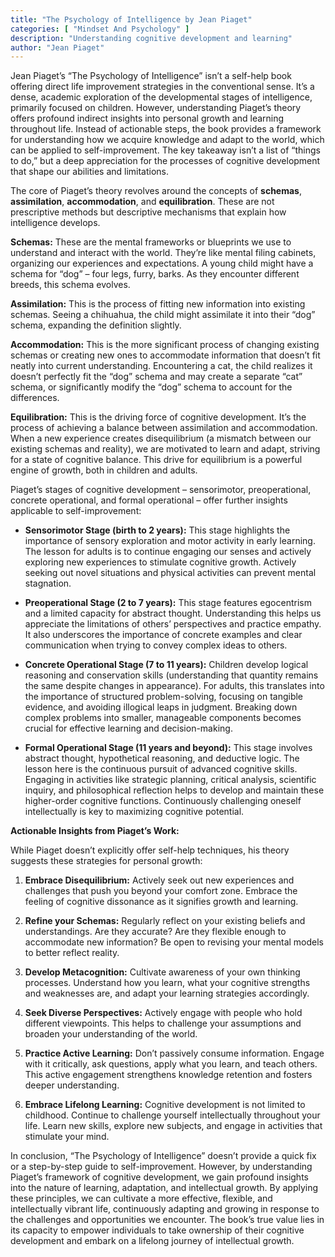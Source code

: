 ```yaml
---
title: "The Psychology of Intelligence by Jean Piaget"
categories: [ "Mindset And Psychology" ]
description: "Understanding cognitive development and learning"
author: "Jean Piaget"
---
```

Jean Piaget's "The Psychology of Intelligence" isn't a self-help book offering direct life improvement strategies in the conventional sense.  It's a dense, academic exploration of the developmental stages of intelligence, primarily focused on children.  However, understanding Piaget's theory offers profound indirect insights into personal growth and learning throughout life.  Instead of actionable steps, the book provides a framework for understanding how we acquire knowledge and adapt to the world, which can be applied to self-improvement.  The key takeaway isn't a list of "things to do," but a deep appreciation for the processes of cognitive development that shape our abilities and limitations.

The core of Piaget's theory revolves around the concepts of **schemas**, **assimilation**, **accommodation**, and **equilibration**.  These are not prescriptive methods but descriptive mechanisms that explain how intelligence develops.

**Schemas:** These are the mental frameworks or blueprints we use to understand and interact with the world. They're like mental filing cabinets, organizing our experiences and expectations.  A young child might have a schema for "dog" – four legs, furry, barks.  As they encounter different breeds, this schema evolves.

**Assimilation:** This is the process of fitting new information into existing schemas. Seeing a chihuahua, the child might assimilate it into their "dog" schema, expanding the definition slightly.

**Accommodation:**  This is the more significant process of changing existing schemas or creating new ones to accommodate information that doesn't fit neatly into current understanding.  Encountering a cat, the child realizes it doesn't perfectly fit the "dog" schema and may create a separate "cat" schema, or significantly modify the "dog" schema to account for the differences.

**Equilibration:** This is the driving force of cognitive development. It's the process of achieving a balance between assimilation and accommodation.  When a new experience creates disequilibrium (a mismatch between our existing schemas and reality), we are motivated to learn and adapt, striving for a state of cognitive balance. This drive for equilibrium is a powerful engine of growth, both in children and adults.


Piaget's stages of cognitive development – sensorimotor, preoperational, concrete operational, and formal operational – offer further insights applicable to self-improvement:

* **Sensorimotor Stage (birth to 2 years):** This stage highlights the importance of sensory exploration and motor activity in early learning.  The lesson for adults is to continue engaging our senses and actively exploring new experiences to stimulate cognitive growth.  Actively seeking out novel situations and physical activities can prevent mental stagnation.

* **Preoperational Stage (2 to 7 years):** This stage features egocentrism and a limited capacity for abstract thought.  Understanding this helps us appreciate the limitations of others' perspectives and practice empathy.  It also underscores the importance of concrete examples and clear communication when trying to convey complex ideas to others.

* **Concrete Operational Stage (7 to 11 years):**  Children develop logical reasoning and conservation skills (understanding that quantity remains the same despite changes in appearance). For adults, this translates into the importance of structured problem-solving, focusing on tangible evidence, and avoiding illogical leaps in judgment.  Breaking down complex problems into smaller, manageable components becomes crucial for effective learning and decision-making.

* **Formal Operational Stage (11 years and beyond):**  This stage involves abstract thought, hypothetical reasoning, and deductive logic.  The lesson here is the continuous pursuit of advanced cognitive skills.  Engaging in activities like strategic planning, critical analysis, scientific inquiry, and philosophical reflection helps to develop and maintain these higher-order cognitive functions.  Continuously challenging oneself intellectually is key to maximizing cognitive potential.


**Actionable Insights from Piaget's Work:**

While Piaget doesn't explicitly offer self-help techniques, his theory suggests these strategies for personal growth:

1. **Embrace Disequilibrium:** Actively seek out new experiences and challenges that push you beyond your comfort zone.  Embrace the feeling of cognitive dissonance as it signifies growth and learning.

2. **Refine your Schemas:** Regularly reflect on your existing beliefs and understandings.  Are they accurate?  Are they flexible enough to accommodate new information?  Be open to revising your mental models to better reflect reality.

3. **Develop Metacognition:**  Cultivate awareness of your own thinking processes.  Understand how you learn, what your cognitive strengths and weaknesses are, and adapt your learning strategies accordingly.

4. **Seek Diverse Perspectives:**  Actively engage with people who hold different viewpoints. This helps to challenge your assumptions and broaden your understanding of the world.

5. **Practice Active Learning:** Don't passively consume information. Engage with it critically, ask questions, apply what you learn, and teach others.  This active engagement strengthens knowledge retention and fosters deeper understanding.

6. **Embrace Lifelong Learning:**  Cognitive development is not limited to childhood. Continue to challenge yourself intellectually throughout your life.  Learn new skills, explore new subjects, and engage in activities that stimulate your mind.


In conclusion, "The Psychology of Intelligence" doesn't provide a quick fix or a step-by-step guide to self-improvement. However, by understanding Piaget's framework of cognitive development, we gain profound insights into the nature of learning, adaptation, and intellectual growth. By applying these principles, we can cultivate a more effective, flexible, and intellectually vibrant life, continuously adapting and growing in response to the challenges and opportunities we encounter. The book's true value lies in its capacity to empower individuals to take ownership of their cognitive development and embark on a lifelong journey of intellectual growth.

